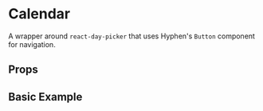 
<Meta of={Stories} />

# Calendar

A wrapper around `react-day-picker` that uses Hyphen's `Button` component for navigation.

## Props

<ArgTypes of={Calendar} />

## Basic Example

<Canvas of={Stories.Basic} />
